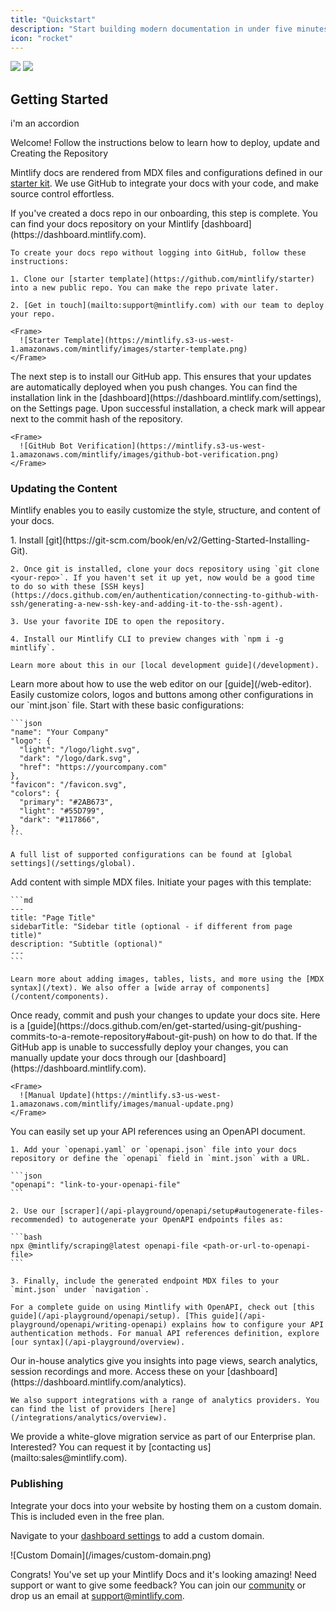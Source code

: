 ```yaml
---
title: "Quickstart"
description: "Start building modern documentation in under five minutes mamke changde"
icon: "rocket"
---
```


<Frame>
  <img classname="block dark:hidden" src="https://mintlify-assets.b-cdn.net/hero-light.png" />

  <img classname="hidden dark:block" src="https://mintlify-assets.b-cdn.net/hero-dark.png" />
</Frame>

## Getting Started

<Accordion title="New Accordion" defaultOpen="false">
  i'm an accordion
</Accordion>

Welcome! Follow the instructions below to learn how to deploy, update and
Creating the Repository

Mintlify docs are rendered from MDX files and configurations defined in our
[starter kit](https://github.com/mintlify/starter). We use GitHub to integrate
your docs with your code, and make source control effortless.

<AccordionGroup>
  <Accordion icon="github" title="Creating your documentation repository">
    If you've created a docs repo in our onboarding, this step is complete. You can find your docs repository on your Mintlify [dashboard](https://dashboard.mintlify.com).

    To create your docs repo without logging into GitHub, follow these instructions:

    1. Clone our [starter template](https://github.com/mintlify/starter) into a new public repo. You can make the repo private later.

    2. [Get in touch](mailto:support@mintlify.com) with our team to deploy your repo.

    <Frame>
      ![Starter Template](https://mintlify.s3-us-west-1.amazonaws.com/mintlify/images/starter-template.png)
    </Frame>
  </Accordion>

  <Accordion icon="message-bot" title="Installing our GitHub app">
    The next step is to install our GitHub app. This ensures that your updates are automatically deployed when you push changes. You can find the installation link in the [dashboard](https://dashboard.mintlify.com/settings), on the Settings page. Upon successful installation, a check mark will appear next to the commit hash of the repository.

    <Frame>
      ![GitHub Bot Verification](https://mintlify.s3-us-west-1.amazonaws.com/mintlify/images/github-bot-verification.png)
    </Frame>
  </Accordion>
</AccordionGroup>

### Updating the Content

Mintlify enables you to easily customize the style, structure, and content of
your docs.

<AccordionGroup>
  <Accordion icon="rectangle-terminal" title="Editing locally (recommended for developers)">
    1. Install [git](https://git-scm.com/book/en/v2/Getting-Started-Installing-Git).

    2. Once git is installed, clone your docs repository using `git clone <your-repo>`. If you haven't set it up yet, now would be a good time to do so with these [SSH keys](https://docs.github.com/en/authentication/connecting-to-github-with-ssh/generating-a-new-ssh-key-and-adding-it-to-the-ssh-agent).

    3. Use your favorite IDE to open the repository.

    4. Install our Mintlify CLI to preview changes with `npm i -g mintlify`.

    Learn more about this in our [local development guide](/development).
  </Accordion>

  <Accordion icon="pen-to-square" title="Editing with the web editor">
    Learn more about how to use the web editor on our [guide](/web-editor).
  </Accordion>

  <Accordion icon="palette" title="Customizing to your brand">
    Easily customize colors, logos and buttons among other configurations in our `mint.json` file. Start with these basic configurations:

    ```json
    "name": "Your Company"
    "logo": {
      "light": "/logo/light.svg",
      "dark": "/logo/dark.svg",
      "href": "https://yourcompany.com"
    },
    "favicon": "/favicon.svg",
    "colors": {
      "primary": "#2AB673",
      "light": "#55D799",
      "dark": "#117866",
    },
    ```

    A full list of supported configurations can be found at [global settings](/settings/global).
  </Accordion>

  <Accordion icon="pencil" title="Adding content">
    Add content with simple MDX files. Initiate your pages with this template:

    ```md
    ---
    title: "Page Title"
    sidebarTitle: "Sidebar title (optional - if different from page title)"
    description: "Subtitle (optional)"
    ---
    ```

    Learn more about adding images, tables, lists, and more using the [MDX syntax](/text). We also offer a [wide array of components](/content/components).
  </Accordion>

  <Accordion icon="rocket" title="Pushing changes">
    Once ready, commit and push your changes to update your docs site. Here is a [guide](https://docs.github.com/en/get-started/using-git/pushing-commits-to-a-remote-repository#about-git-push) on how to do that. If the GitHub app is unable to successfully deploy your changes, you can manually update your docs through our [dashboard](https://dashboard.mintlify.com).

    <Frame>
      ![Manual Update](https://mintlify.s3-us-west-1.amazonaws.com/mintlify/images/manual-update.png)
    </Frame>
  </Accordion>

  <Accordion icon="code-branch" title="Generating API references">
    You can easily set up your API references using an OpenAPI document.

    1. Add your `openapi.yaml` or `openapi.json` file into your docs repository or define the `openapi` field in `mint.json` with a URL.

    ```json
    "openapi": "link-to-your-openapi-file"
    ```

    2. Use our [scraper](/api-playground/openapi/setup#autogenerate-files-recommended) to autogenerate your OpenAPI endpoints files as:

    ```bash
    npx @mintlify/scraping@latest openapi-file <path-or-url-to-openapi-file>
    ```

    3. Finally, include the generated endpoint MDX files to your `mint.json` under `navigation`.

    For a complete guide on using Mintlify with OpenAPI, check out [this guide](/api-playground/openapi/setup). [This guide](/api-playground/openapi/writing-openapi) explains how to configure your API authentication methods. For manual API references definition, explore [our syntax](/api-playground/overview).
  </Accordion>

  <Accordion icon="chart-simple" title="Adding analytics">
    Our in-house analytics give you insights into page views, search analytics, session recordings and more. Access these on your [dashboard](https://dashboard.mintlify.com/analytics).

    We also support integrations with a range of analytics providers. You can find the list of providers [here](/integrations/analytics/overview).
  </Accordion>
</AccordionGroup>

<Note>
  We provide a white-glove migration service as part of our Enterprise plan.
  Interested? You can request it by [contacting us](mailto:sales@mintlify.com).
</Note>

### Publishing

<Accordion icon="star" title="Adding a custom domain">
  Integrate your docs into your website by hosting them on a custom domain. This is included even in the free plan.

  Navigate to your [dashboard settings](https://www.dashboard.mintlify.com/settings) to add a custom domain.

  <Frame>
    ![Custom Domain](/images/custom-domain.png)
  </Frame>
</Accordion>

Congrats! You've set up your Mintlify Docs and it's looking amazing! Need
support or want to give some feedback? You can join our
[community](https://mintlify.com/community) or drop us an email at
[support@mintlify.com](mailto:support@mintlify.com).